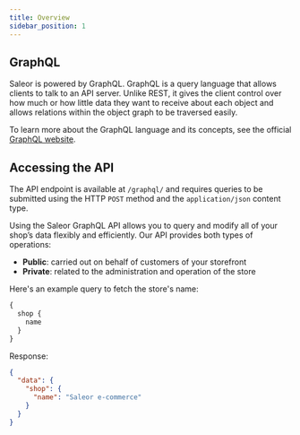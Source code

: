 ```yaml
---
title: Overview
sidebar_position: 1
---
```


## GraphQL

Saleor is powered by GraphQL. GraphQL is a query language that allows clients to talk to an API server. Unlike REST, it gives the client control over how much or how little data they want to receive about each object and allows relations within the object graph to be traversed easily.

To learn more about the GraphQL language and its concepts, see the official [GraphQL website](https://graphql.org/).

## Accessing the API

The API endpoint is available at `/graphql/` and requires queries to be submitted using the HTTP `POST` method and the `application/json` content type.

Using the Saleor GraphQL API allows you to query and modify all of your shop’s data flexibly and efficiently. Our API provides both types of operations:

- **Public**: carried out on behalf of customers of your storefront
- **Private**: related to the administration and operation of the store

Here's an example query to fetch the store's name:

```graphql
{
  shop {
    name
  }
}
```

Response:

```json
{
  "data": {
    "shop": {
      "name": "Saleor e-commerce"
    }
  }
}
```

